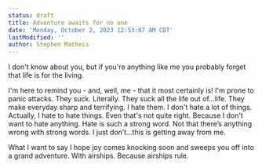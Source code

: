 ```yaml
---
status: draft
title: Adventure awaits for no one
date: 'Monday, October 2, 2023 12:53:07 AM CDT'
lastModified: ''
author: Stephen Matheis
---
```


I don't know about you, but if you're anything like me you probably forget that life is for the living.

I'm here to remind you - and, well, me - that it most certainly is! I'm prone to panic attacks. They suck. Literally. They suck all the life out of...life. They make everyday sharp and terrifying. I hate them. I don't hate a lot of things. Actually, I hate to hate things. Even that's not quite right. Because I don't want to hate anything. Hate is such a strong word. Not that there’s anything wrong with strong words. I just don’t…this is getting away from me.

What I want to say I hope joy comes knocking soon and sweeps you off into a grand adventure. With airships. Because airships rule.
